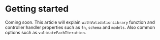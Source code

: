 # Getting started

Coming soon. This article will explain `withValidationLibrary` function and controller handler properties such as `fn`, `schema` and `models`. Also common options such as `validateEachIteration`.

